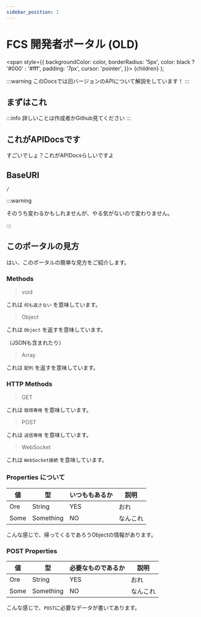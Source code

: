 ```yaml
---
sidebar_position: 1
---
```


# FCS 開発者ポータル (OLD)

  <span
    style={{
      backgroundColor: color,
      borderRadius: '5px',
      color: black ? '#000' : '#fff',
      padding: '7px',
      cursor: 'pointer',
    }}>
    {children}
  </span>
);

:::warning
  このDocsでは旧バージョンのAPIについて解説をしています！
:::

## まずはこれ

:::info
    詳しいことは作成者かGithub見てください
:::

## これがAPIDocsです

すごいでしょ？これがAPIDocsらしいですよ

## BaseURI

```
/
```

:::warning

そのうち変わるかもしれませんが、やる気がないので変わりません。

:::

## このポータルの見方

はい、このポータルの簡単な見方をご紹介します。

### Methods

> <Highlight color="#c1000f"> void </Highlight>


これは `何も返さない` を意味しています。

> <Highlight color="#c1c10f"> Object </Highlight>


これは `Object` を返すを意味しています。

（JSONも含まれたり）

> <Highlight color="#ff660f"> Array </Highlight>


これは `配列` を返すを意味しています。

### HTTP Methods

> <Highlight color="#00ccff"> GET </Highlight>


これは `取得専用` を意味しています。

> <Highlight color="#ffcc22"> POST </Highlight>


これは `送信専用` を意味しています。

> <Highlight color="#ffc0ff"> WebSocket </Highlight>


これは `WebSocket接続` を意味しています。

### Properties について

| 値 | 型 | いつももあるか | 説明 |
| --- | --- | --- | --- |
| Ore | String | YES | おれ |
| Some | Something | NO | なんこれ |

こんな感じで、帰ってくるであろうObjectの情報があります。

### POST Properties

| 値 | 型 | 必要なものであるか | 説明 |
| --- | --- | --- | --- |
| Ore | String | YES | おれ |
| Some | Something | NO | なんこれ |

こんな感じで、`POST`に必要なデータが書いてあります。

